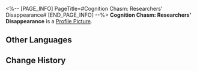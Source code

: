 <%-- [PAGE_INFO]
PageTitle=#Cognition Chasm: Researchers' Disappearance#
[END_PAGE_INFO] --%>
{{Item Infobox
|id          = 140321
|image       = Item Cognition Chasm- Researchers' Disappearance.png
|type        = Mission Item
|invCategory = Missions
|rarity      = 3
|effect      = 
|description = "Some researchers have been questioning the management and security of the space station ever since the invasion."<br />"Things had settled down a bit with the reconstruction efforts, but the researchers' disappearances has rattled them again."
}}
'''Cognition Chasm: Researchers' Disappearance''' is a [[Profile Picture]].

==Other Languages==
{{Other Languages
|en   = Cognition Chasm: Researchers' Disappearance
|zhs  = 记忆盲点·科员失踪
|zht  = 記憶盲點•組員失蹤
|ja   = 記憶の盲点・行方不明になったスタッフ
|ko   = 기억의 맹점•연구원 실종
|es   = Laguna mental: Desaparición de los investigadores
|fr   = Bribes de souvenirs : Disparitions de chercheurs
|ru   = Бездна памяти: Исчезновение исследователей
|th   = จุดบอดความทรงจำ: การหายตัวไปของนักวิจัย
|vi   = Điểm Mù Ký Ức - Sự Mất Tích Của Nhà Nghiên Cứu
|de   = Erinnerungslücke: Die verschwundenen Forscher
|id   = Titik Buta Memori: Hilangnya Peneliti
|pt   = Abismo de Cognição: Desaparecimento dos Pesquisadores
}}

==Change History==
{{Change History|1.6}}